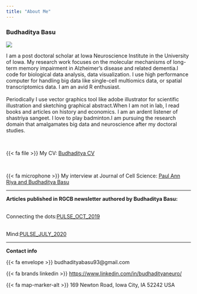 ```yaml
---
title: "About Me"
---
```


### Budhaditya Basu

![](files/Me.jpg)<br>

<p align="justify">

I am a post doctoral scholar at Iowa Neuroscience Institute in the University of Iowa. My research work focuses on the molecular mechanisms of long-term memory impairment in Alzheimer's disease and related dementia.I code for biological data analysis, data visualization. I use high performance computer for handling big data like single-cell multiomics data, or spatial transcriptomics data. I am an avid R enthusiast.<br><br>Periodically I use vector graphics tool like adobe illustrator for scientific illustration and sketching graphical abstract.When I am not in lab, I read books and articles on history and economics. I am an ardent listener of shastriya sangeet. I love to play badminton.I am pursuing the research domain that amalgamates big data and neuroscience after my doctoral studies.

</p>

<br>

{{< fa file >}} My CV: <a href="https://drive.google.com/file/d/1V7GJlmT_YFlhi47lWOsSLrTO9uHQAb11/view?usp=drive_link" target="_blank">Budhaditya CV</a>

<br>

{{< fa microphone >}} My interview at Journal of Cell Science: <a href="https://doi.org/10.1242/jcs.260800" target="_blank"> Paul Ann Riya and Budhaditya Basu</a> <br>

------------------------------------------------------------------------

<b>Articles published in RGCB newsletter authored by Budhaditya Basu:</b><br><br>

Connecting the dots:<a href="https://rgcb.res.in/documents/newsletter/PULSE-OCTOBER-2019.pdf" target="_blank">PULSE_OCT_2019</a><br><br>

Mind:<a href="https://rgcb.res.in/RGCB-PULSE-JULY-2020/"target="_blank">PULSE_JULY_2020</a>

------------------------------------------------------------------------

**Contact info**

{{< fa envelope >}} budhadityabasu93\@gmail.com

{{< fa brands linkedin >}} [https://www.linkedin.com/in/budhadityaneuro/](https://www.linkedin.com/in/budhadityaneuro/){target="_blank"}

{{< fa map-marker-alt >}} 169 Newton Road, Iowa City, IA 52242 USA
